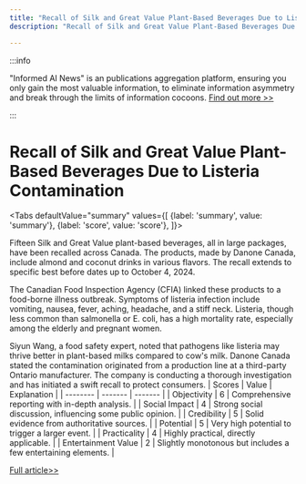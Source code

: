 ```yaml
---
title: "Recall of Silk and Great Value Plant-Based Beverages Due to Listeria Contamination"
description: "Recall of Silk and Great Value Plant-Based Beverages Due to Listeria Contamination"

---
```



:::info

"Informed AI News" is an publications aggregation platform, ensuring you only gain the most valuable information, to eliminate information asymmetry and break through the limits of information cocoons.  [Find out more >>](/)

:::

# Recall of Silk and Great Value Plant-Based Beverages Due to Listeria Contamination


<Tabs
	defaultValue="summary"
	values={[
	{label: 'summary', value: 'summary'},
	{label: 'score', value: 'score'},
]}>
<TabItem value="summary">


Fifteen Silk and Great Value plant-based beverages, all in large packages, have been recalled across Canada. The products, made by Danone Canada, include almond and coconut drinks in various flavors. The recall extends to specific best before dates up to October 4, 2024.

The Canadian Food Inspection Agency (CFIA) linked these products to a food-borne illness outbreak. Symptoms of listeria infection include vomiting, nausea, fever, aching, headache, and a stiff neck. Listeria, though less common than salmonella or E. coli, has a high mortality rate, especially among the elderly and pregnant women.

Siyun Wang, a food safety expert, noted that pathogens like listeria may thrive better in plant-based milks compared to cow's milk. Danone Canada stated the contamination originated from a production line at a third-party Ontario manufacturer. The company is conducting a thorough investigation and has initiated a swift recall to protect consumers.
</TabItem>
<TabItem value="score">
	| Scores     | Value   | Explanation |
	| -------- | ------- | ------- |
	| Objectivity  | 6    | Comprehensive reporting with in-depth analysis.    |
	| Social Impact | 4     | Strong social discussion, influencing some public opinion.    |
	| Credibility    | 5    | Solid evidence from authoritative sources.    |
	| Potential    | 5    | Very high potential to trigger a larger event.    |
	| Practicality    | 4    | Highly practical, directly applicable.    |
	| Entertainment Value    | 2    | Slightly monotonous but includes a few entertaining elements.    |
</TabItem>
</Tabs>

[Full article>>](https://ici.radio-canada.ca/rci/en/news/2086912/silk-great-value-plant-based-beverage-recall)

